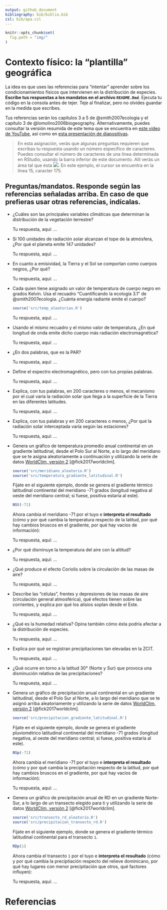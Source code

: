 ```yaml
---
output: github_document
bibliography: bib/biblio.bib
csl: bib/apa.csl
---
```


```r
knitr::opts_chunk$set(
  fig.path = "img/"
)
```


<!-- Este .md fue generado a partir del .Rmd homónimo. Edítese el .Rmd -->

# Contexto físico: la "plantilla" geográfica

La idea es que uses las referencias para "intentar" aprender sobre los condicionamientos físicos que intervienen en la distribución de especies. **Escribe tus respuestas a los mandatos en el archivo `README.Rmd`**. Ejecuta tu código en la consola antes de tejer. Teje al finalizar, pero no olvides guardar en la medida que escribes.

Tus referencias serán los capítulos 3 a 5 de @smith2007ecologia y el capítulo 3 de @lomolino2006biogeography. Alternativamente, puedes consultar la versión resumida de este tema que se encuentra en [este vídeo de YouTube](https://www.youtube.com/watch?v=R8m_EmZsxJU), así como en [esta presentación de diapositivas](https://drive.google.com/file/d/1-3os3Y9b6V2IkPhMUTYtbvIQag7dfeIL/view?usp=sharing).

>En esta asignación, verás que algunas preguntas requieren que escribas tu respuesta usando un número específico de caracteres. Puedes consultar el número de caracteres de una línea determinada en RStudio, usando la barra inferior de este documento. Allí verás un área tal que ésta ![](img/filas_columnas.png). En este ejemplo, el cursor se encuentra en la línea 15, caracter 175.

## Preguntas/mandatos. Responde según las referencias señaladas arriba. En caso de que prefieras usar otras referencias, indícalas.

* ¿Cuáles son las principales variables climáticas que determinan la distribución de la vegetación terrestre?

    Tu respuesta, aquí: ...

* Si 100 unidades de radiación solar alcanzan el tope de la atmósfera, ¿Por qué el planeta emite 147 unidades?

    Tu respuesta, aquí: ...
    


* En cuanto a emisividad, la Tierra y el Sol se comportan como cuerpos negros, ¿Por qué?

    Tu respuesta, aquí: ...
    
* Cada quien tiene asignado un valor de temperatura de cuerpo negro en grados Kelvin. Usa el recuadro "Cuantificando la ecología 3.1" de @smith2007ecologia. ¿Cuánta energía radiante emite el cuerpo?

    ```r
    source('src/temp_aleatorias.R')
    ```

    Tu respuesta, aquí: ...
    
* Usando el mismo recuadro y el mismo valor de temperatura, ¿En qué longitud de onda emite dicho cuerpo más radiación electromagnética?
    
    Tu respuesta, aquí: ...

* ¿En dos palabras, que es la PAR?

    Tu respuesta, aquí: ...

* Define el espectro electromagnético, pero con tus propias palabras.

    Tu respuesta, aquí: ...

* Explica, con tus palabras, en 200 caracteres o menos, el mecanismo por el cual varía la radiación solar que llega a la superficie de la Tierra en las diferentes latitudes.

    Tu respuesta, aquí: ...
    
* Explica, con tus palabras y en 200 caracteres o menos, ¿Por qué la radiación solar interceptada varía según las estaciones?

    Tu respuesta, aquí: ...

* Genera un gráfico de temperatura promedio anual continental en un gradiente latitudinal, desde el Polo Sur al Norte, a lo largo del meridiano que se te asigna aleatoriamente a continuación y utilizando la serie de datos [WorldClim, versión 2]((http://worldclim.org/version2)) [@fick2017worldclim].

    ```r
    source('src/meridiano_aleatorio.R')
    source('src/temperatura_gradiente_latitudinal.R')
    ```

    Fíjate en el siguiente ejemplo, donde se genera el gradiente térmico latitudinal continental del meridiano -71 grados (longitud negativa al oeste del meridiano central; si fuese, positiva estaría al este).
    
    ```r
    NSt(-71)
    ```

    Ahora cambia el meridiano -71 por el tuyo e **interpreta el resultado** (cómo y por qué cambia la temperatura respecto de la latitud, por qué hay cambios bruscos en el gradiente, por qué hay vacíos de información):
    
    Tu respuesta, aquí: ...

* ¿Por qué disminuye la temperatura del aire con la altitud?

    Tu respuesta, aquí: ...

* ¿Qué produce el efecto Coriolis sobre la circulación de las masas de aire?

    Tu respuesta, aquí: ...
    
* Describe las "células", frentes y depresiones de las masas de aire (circulación general atmosférica), qué efectos tienen sobre las corrientes, y explica por qué los alisios soplan desde el Este.

    Tu respuesta, aquí: ...

* ¿Qué es la humedad relativa? Opina también cómo ésta podría afectar a la distribución de especies.

    Tu respuesta, aquí: ...
    
* Explica por qué se registran precipitaciones tan elevadas en la ZCIT.

    Tu respuesta, aquí: ...

* ¿Qué ocurre en torno a la latitud 30° (Norte y Sur) que provoca una disminución relativa de las precipitaciones?

    Tu respuesta, aquí: ...

* Genera un gráfico de precipitación anual continental en un gradiente latitudinal, desde el Polo Sur al Norte, a lo largo del meridiano que se te asignó arriba aleatoriamente y utilizando la serie de datos [WorldClim, versión 2]((http://worldclim.org/version2)) [@fick2017worldclim].
    
    ```r
    source('src/precipitacion_gradiente_latitudinal.R')
    ```

    Fíjate en el siguiente ejemplo, donde se genera el gradiente pluviométrico latitudinal continental del meridiano -71 grados (longitud negativa, al oeste del meridiano central; si fuese, positiva estaría al este).
    
    ```r
    NSp(-71)
    ```

    Ahora cambia el meridiano -71 por el tuyo e **interpreta el resultado** (cómo y por qué cambia la precipitación respecto de la latitud, por qué hay cambios bruscos en el gradiente, por qué hay vacíos de información):

    Tu respuesta, aquí: ...

* Genera un gráfico de precipitación anual de RD en un gradiente Norte-Sur, a lo largo de un transecto elegido para ti y utilizando la serie de datos [WorldClim, versión 2]((http://worldclim.org/version2)) [@fick2017worldclim].

    ```r
    source('src/transecto_rd_aleatorio.R')
    source('src/precipitacion_transecto_rd.R')
    ```

    Fíjate en el siguiente ejemplo, donde se genera el gradiente térmico latitudinal continental para el transecto `1`.
    
    ```r
    RDp(1)
    ```

    Ahora cambia el transecto `1` por el tuyo e **interpreta el resultado** (cómo y por qué cambia la preciptiación respecto del relieve dominicano, por qué hay lugares con menor precipitación que otros, qué factores influyen):
    
    Tu respuesta, aquí: ...





# Referencias
